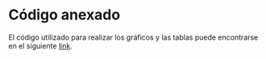 # Código anexado {#sec-appA}

El código utilizado para realizar los gráficos y las tablas puede encontrarse en el siguiente [link](https://santiagosotelo.netlify.app/posts/03_tablas4_tesis/).
